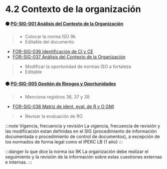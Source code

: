 # 4.2 Contexto de la organización

#### 🟠 [PG-SIG-001 Análisis del Contexto de la Organización](https://gmiperu.sharepoint.com/:b:/r/sites/ESTRUCTURASIGGMI/Documentos%20compartidos/ESTRUCTURA%20SIG%20GMI/8.1%20PLANIFICACI%C3%93N%20Y%20CONTROL%20OPERACIONAL/3.%20Registros/2023/3.%20Procedimientos/SIG/PG-SIG-001%20An%C3%A1lisis%20del%20Contexto%20de%20la%20Organizaci%C3%B3n.pdf?csf=1&web=1&e=odTRAQ)
> * Colocar la norma ISO 9k
> * Editable del documento

- [FOR-SIG-036 Identificación de CI y CE](https://gmiperu.sharepoint.com/:b:/r/sites/ESTRUCTURASIGGMI/Documentos%20compartidos/ESTRUCTURA%20SIG%20GMI/4.2%20CONTEXTO%20DE%20LA%20ORGANIZACION/3.%20Registros/2023/2.%20GMI/FOR-SIG-036%20Identificaci%C3%B3n%20de%20CI%20y%20CE.pdf?csf=1&web=1&e=gdxCad)
- [FOR-SIG-037 Análisis del Contexto de la Organización](https://gmiperu.sharepoint.com/:b:/r/sites/ESTRUCTURASIGGMI/Documentos%20compartidos/ESTRUCTURA%20SIG%20GMI/4.2%20CONTEXTO%20DE%20LA%20ORGANIZACION/3.%20Registros/2023/2.%20GMI/FOR-SIG-037%20An%C3%A1lisis%20del%20Contexto%20de%20la%20Organizaci%C3%B3n.pdf?csf=1&web=1&e=6eQDPh)
> * Modificar la oportunidad de normas ISO a fortaleza
> * Editable
#### 🟠 [PG-SIG-005 Gestión de Riesgos y Oportunidades](https://gmiperu.sharepoint.com/:b:/r/sites/ESTRUCTURASIGGMI/Documentos%20compartidos/ESTRUCTURA%20SIG%20GMI/8.1%20PLANIFICACI%C3%93N%20Y%20CONTROL%20OPERACIONAL/3.%20Registros/2023/3.%20Procedimientos/SIG/PG-SIG-005%20Gesti%C3%B3n%20de%20Riesgos%20y%20Oportunidades.pdf?csf=1&web=1&e=OIlsui)

> * Menciona registros 36, 37 y 38

- [FOR-SIG-038 Matriz de ident. eval. de R y O GMI](https://gmiperu.sharepoint.com/:b:/r/sites/ESTRUCTURASIGGMI/Documentos%20compartidos/ESTRUCTURA%20SIG%20GMI/4.2%20CONTEXTO%20DE%20LA%20ORGANIZACION/3.%20Registros/2023/2.%20GMI/FOR-SIG-038%20Matriz%20de%20ident.%20eval.%20de%20R%20y%20O%20GMI.pdf?csf=1&web=1&e=BKMAlj)
> * Revisar la evaluación de RO

:::note Vigencia, frecuencia y revisión
La vigencia, frecuencia de revisión y las modificación estan definidas en el SIG (procedimiento de información documentada o procedimiento de control de documentos), a excepción de los normados de forma legal como el IPERC LB (1 año)
:::


:::danger lo que dice la norma iso 9K
La organización debe realizar el seguimiento y la revisión de la información sobre estas cuestiones
externas e internas.
:::
